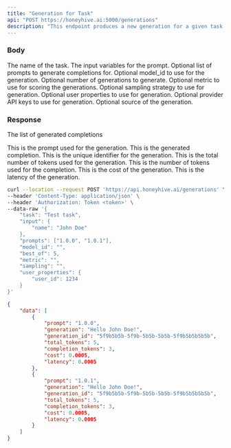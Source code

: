 ```yaml
---
title: "Generation for Task"
api: "POST https://honeyhive.ai:5000/generations"
description: "This endpoint produces a new generation for a given task."
---
```


### Body

<ParamField body="task" type="string">
  The name of the task.
</ParamField>

<ParamField body="input" type="object">
  The input variables for the prompt.
</ParamField>

<ParamField body="prompts" type="array">
  Optional list of prompts to generate completions for.
</ParamField>

<ParamField body="model_id" type="string">
  Optional model_id to use for the generation.
</ParamField>

<ParamField body="best_of" type="integer">
  Optional number of generations to generate.
</ParamField>

<ParamField body="metric" type="string">
  Optional metric to use for scoring the generations.
</ParamField>

<ParamField body="sampling" type="string">
  Optional sampling strategy to use for generation.
</ParamField>

<ParamField body="user_properties" type="object">
  Optional user properties to use for generation.
</ParamField>

<ParamField body="provider_api_keys" type="object">
  Optional provider API keys to use for generation.
</ParamField>

<ParamField body="source" type="string">
  Optional source of the generation.
</ParamField>

### Response

<ResponseField name="data" type="array">

The list of generated completions

<Expandable title="Toggle object">

<ResponseField name="prompt" type="string">
  This is the prompt used for the generation.
</ResponseField>

<ResponseField name="generation" type="string">
  This is the generated completion.
</ResponseField>

<ResponseField name="generation_id" type="string">
  This is the unique identifier for the generation.
</ResponseField>

<ResponseField name="total_tokens" type="integer">
  This is the total number of tokens used for the generation.
</ResponseField>

<ResponseField name="completion_tokens" type="integer">
  This is the number of tokens used for the completion.
</ResponseField>

<ResponseField name="cost" type="float">
  This is the cost of the generation.
</ResponseField>

<ResponseField name="latency" type="float">
  This is the latency of the generation.
</ResponseField>

</Expandable>

</ResponseField>

<RequestExample>

```bash Example Request
curl --location --request POST 'https://api.honeyhive.ai/generations' \
--header 'Content-Type: application/json' \
--header 'Authorization: Token <token>' \
--data-raw '{
    "task": "Test task",
    "input": {
        "name": "John Doe"
    },
    "prompts": ["1.0.0", "1.0.1"],
    "model_id": "",
    "best_of": 5,
    "metric": "",
    "sampling": "",
    "user_properties": {
        "user_id": 1234
    }
}'
```

</RequestExample>


<ResponseExample>
    
```json Example Response
{
    "data": [
        {
            "prompt": "1.0.0",
            "generation": "Hello John Doe!",
            "generation_id": "5f9b5b5b-5f9b-5b5b-5b5b-5f9b5b5b5b5b",
            "total_tokens": 5,
            "completion_tokens": 3,
            "cost": 0.0005,
            "latency": 0.0005
        },
        {
            "prompt": "1.0.1",
            "generation": "Hello John Doe!",
            "generation_id": "5f9b5b5b-5f9b-5b5b-5b5b-5f9b5b5b5b5b",
            "total_tokens": 5,
            "completion_tokens": 3,
            "cost": 0.0005,
            "latency": 0.0005
        }
    ]
}
```
</ResponseExample>